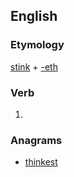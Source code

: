 ==English==

===Etymology===
[[stink]] + [[-eth]]

===Verb===
{{head|en|verb form}}

# {{en-archaic third-person singular of|stink}}

===Anagrams===
* [[thinkest#English|thinkest]]